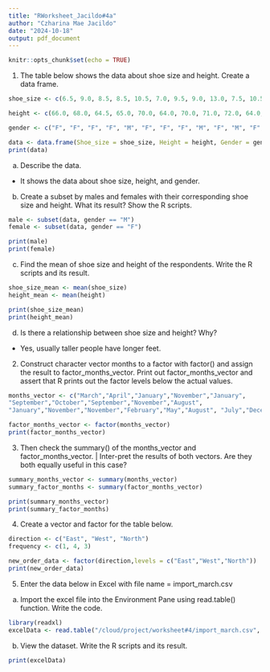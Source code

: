 ```yaml
---
title: "RWorksheet_Jacildo#4a"
author: "Czharina Mae Jacildo"
date: "2024-10-18"
output: pdf_document
---
```


```r
knitr::opts_chunk$set(echo = TRUE)
```

1. The table below shows the data about shoe size and height. Create a data frame.

``` r
shoe_size <- c(6.5, 9.0, 8.5, 8.5, 10.5, 7.0, 9.5, 9.0, 13.0, 7.5, 10.5, 8.5, 12.0, 10.5, 13.0, 11.5, 8.5, 5.0, 10.0, 6.5, 7.5, 8.5, 10.5, 8.5, 10.5, 11.0, 9.0, 13.0)

height <- c(66.0, 68.0, 64.5, 65.0, 70.0, 64.0, 70.0, 71.0, 72.0, 64.0, 74.5, 67.0, 71.0, 71.0, 77.0, 72.0, 59.0, 62.0, 72.0, 66.0, 64.0, 67.0, 73.0, 69.0, 72.0, 70.0, 69.0, 70.0)

gender <- c("F", "F", "F", "F", "M", "F", "F", "F", "M", "F", "M", "F", "M", "M", "M", "M", "F", "F", "M", "F", "F", "M", "M", "F", "M", "M", "M", "M")

data <- data.frame(Shoe_size = shoe_size, Height = height, Gender = gender)
print(data)
```

a. Describe the data.
- It shows the data about shoe size, height, and gender.

b. Create a subset by males and females with their corresponding shoe size and height.
What its result? Show the R scripts.

``` r
male <- subset(data, gender == "M")
female <- subset(data, gender == "F")

print(male)
print(female)
```

c. Find the mean of shoe size and height of the respondents. Write the R scripts and its
result.
``` r
shoe_size_mean <- mean(shoe_size)
height_mean <- mean(height)

print(shoe_size_mean)
print(height_mean)
```

d. Is there a relationship between shoe size and height? Why?
- Yes, usually taller people have longer feet.

2. Construct character vector months to a factor with factor() and assign the result to factor_months_vector. Print out factor_months_vector and assert that R prints out
the factor levels below the actual values.

``` r
months_vector <- c("March","April","January","November","January",
"September","October","September","November","August",
"January","November","November","February","May","August", "July","December","August","August","September","November","February","April")

factor_months_vector <- factor(months_vector)
print(factor_months_vector)
```

3. Then check the summary() of the months_vector and factor_months_vector. | Inter-pret the results of both vectors. Are they both equally useful in this case?

``` r
summary_months_vector <- summary(months_vector)
summary_factor_months <- summary(factor_months_vector)

print(summary_months_vector)
print(summary_factor_months)
```

4. Create a vector and factor for the table below.
``` r
direction <- c("East", "West", "North")
frequency <- c(1, 4, 3)

new_order_data <- factor(direction,levels = c("East","West","North"))
print(new_order_data)
```

5. Enter the data below in Excel with file name = import_march.csv

a. Import the excel file into the Environment Pane using read.table() function.
Write the code.

``` r
library(readxl)
excelData <- read.table("/cloud/project/worksheet#4/import_march.csv", header = TRUE, sep = ",")
```

b. View the dataset. Write the R scripts and its result.
``` r
print(excelData)
```